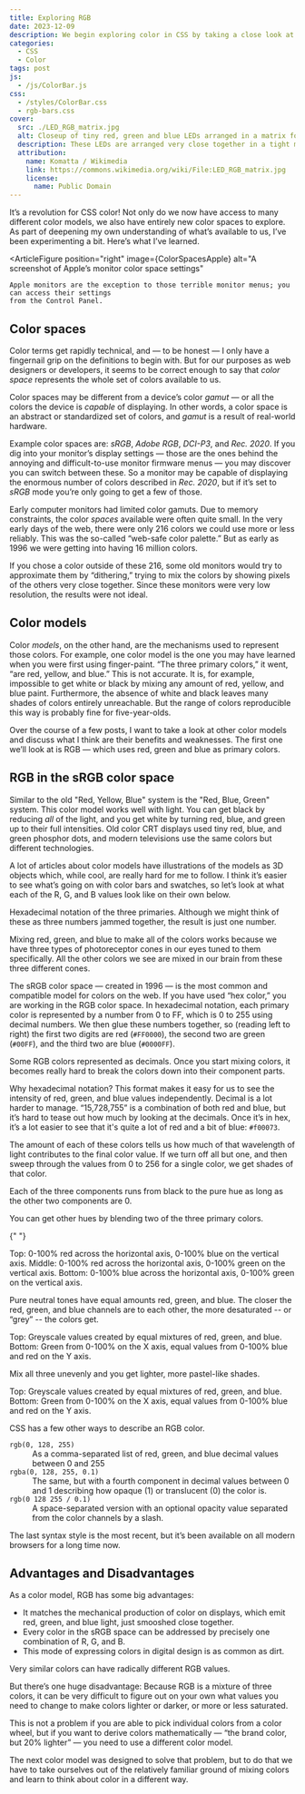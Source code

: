 ```yaml
---
title: Exploring RGB
date: 2023-12-09
description: We begin exploring color in CSS by taking a close look at RGB color.
categories:
  - CSS
  - Color
tags: post
js:
  - /js/ColorBar.js
css:
  - /styles/ColorBar.css
  - rgb-bars.css
cover:
  src: ./LED_RGB_matrix.jpg
  alt: Closeup of tiny red, green and blue LEDs arranged in a matrix for a display.
  description: These LEDs are arranged very close together in a tight matrix; when viewed from a normal distance, the colors from these lights will blend to reproduce a large portion of the visible spectrum.
  attribution:
    name: Komatta / Wikimedia
    link: https://commons.wikimedia.org/wiki/File:LED_RGB_matrix.jpg
    license:
      name: Public Domain
---
```



It’s a revolution for CSS color! Not only do we now have access to many different color models, we also have entirely new color spaces to explore. As part of deepening my own understanding of what’s available to us, I’ve been experimenting a bit. Here’s what I’ve learned.

<ArticleFigure
	position="right"
	image={ColorSpacesApple}
	alt="A screenshot of Apple’s monitor color space settings"
>
	Apple monitors are the exception to those terrible monitor menus; you can access their settings
	from the Control Panel.
</ArticleFigure>

## Color spaces

Color terms get rapidly technical, and — to be honest — I only have a fingernail grip on the definitions to begin with. But for our purposes as web designers or developers, it seems to be correct enough to say that _color space_ represents the whole set of colors available to us.

Color spaces may be different from a device’s color _gamut_ — or all the colors the device is _capable_ of displaying. In other words, a color space is an abstract or standardized set of colors, and _gamut_ is a result of real-world hardware.

Example color spaces are: _sRGB_, _Adobe RGB_, _DCI-P3_, and _Rec. 2020_. If you dig into your monitor’s display settings — those are the ones behind the annoying and difficult-to-use monitor firmware menus — you may discover you can switch between these. So a monitor may be capable of displaying the enormous number of colors described in _Rec. 2020_, but if it’s set to _sRGB_ mode you’re only going to get a few of those.

Early computer monitors had limited color gamuts. Due to memory constraints, the color _spaces_ available were often quite small. In the very early days of the web, there were only 216 colors we could use more or less reliably. This was the so-called “web-safe color palette.” But as early as 1996 we were getting into having 16 million colors.

<ArticleFigure position="right" image={WebSafeGif} alt="All 216 colors once considered “web-safe.”">
	If you chose a color outside of these 216, some old monitors would try to approximate them by
	“dithering,” trying to mix the colors by showing pixels of the others very close together. Since
	these monitors were very low resolution, the results were not ideal.
</ArticleFigure>

## Color models

Color _models_, on the other hand, are the mechanisms used to represent those colors. For example, one color model is the one you may have learned when you were first using finger-paint. “The three primary colors,” it went, “are red, yellow, and blue.” This is not accurate. It is, for example, impossible to get white or black by mixing any amount of red, yellow, and blue paint. Furthermore, the absence of white and black leaves many shades of colors entirely unreachable. But the range of colors reproducible this way is probably fine for five-year-olds.

Over the course of a few posts, I want to take a look at other color models and discuss what I think are their benefits and weaknesses. The first one we’ll look at is RGB — which uses red, green and blue as primary colors.

## RGB in the sRGB color space

Similar to the old "Red, Yellow, Blue" system is the "Red, Blue, Green" system. This color model works well with light. You can get black by reducing _all_ of the light, and you get white by turning red, blue, and green up to their full intensities. Old color CRT displays used tiny red, blue, and green phosphor dots, and modern televisions use the same colors but different technologies.

A lot of articles about color models have illustrations of the models as 3D objects which, while cool, are really hard for me to follow. I think it’s easier to see what’s going on with color bars and swatches, so let’s look at what each of the R, G, and B values look like on their own below.

<ArticleFigure position="right">
	<div class="box" slot="fig">
		<LabeledSwatch color="#ff0000" label="#ff0000 — red" />
		<LabeledSwatch color="#00ff00" label="#00ff00 — green" />
		<LabeledSwatch color="#0000ff" label="#0000ff — blue" />
	</div>
	Hexadecimal notation of the three primaries. Although we might think of these as three numbers
	jammed together, the result is just one number.
</ArticleFigure>

Mixing red, green, and blue to make all of the colors works because we have three types of photoreceptor cones in our eyes tuned to them specifically. All the other colors we see are mixed in our brain from these three different cones.

The sRGB color space — created in 1996 — is the most common and compatible model for colors on the web. If you have used “hex color,” you are working in the RGB color space. In hexadecimal notation, each primary color is represented by a number from 0 to FF, which is 0 to 255 using decimal numbers. We then glue these numbers together, so (reading left to right) the first two digits are red (`#FF0000`), the second two are green (`#00FF`), and the third two are blue (`#0000FF`).

<ArticleFigure position="right">
	<div class="box" slot="fig">
		<LabeledSwatch color="#9760f0" label="9,920,752 — grimace purple" />
		<LabeledSwatch color="#009060" label="36,960 — forest green" />
		<LabeledSwatch color="#f00073" label="15,728,755 — pink" />
	</div>
	Some RGB colors represented as decimals. Once you start mixing colors, it becomes really hard to
	break the colors down into their component parts.
</ArticleFigure>

Why hexadecimal notation? This format makes it easy for us to see the intensity of red, green, and blue values independently. Decimal is a lot harder to manage. “15,728,755” is a combination of both red and blue, but it’s hard to tease out how much by looking at the decimals. Once it’s in hex, it’s a lot easier to see that it's quite a lot of red and a bit of blue: `#f00073`.

The amount of each of these colors tells us how much of that wavelength of light contributes to the final color value. If we turn off all but one, and then sweep through the values from 0 to 256 for a single color, we get shades of that color.

<ArticleFigure>
	<div class="box" slot="fig">
		<ColorBar numSwatches="16" class="rgb red" style="" />
		<ColorBar numSwatches="16" class="rgb green" style="" />
		<ColorBar numSwatches="16" class="rgb blue" style="" />
	</div>
	Each of the three components runs from black to the pure hue as long as the other two components
	are 0.
</ArticleFigure>

You can get other hues by blending two of the three primary colors.

<ArticleFigure >
	<div class="box" slot="fig">
  <ColorBar numSwatches="16" class="rgb red" style="--b: 0"/>
  <ColorBar numSwatches="16" class="rgb red" style="--b: 64"/>
  <ColorBar numSwatches="16" class="rgb red" style="--b: 128"/>
  <ColorBar numSwatches="16" class="rgb red" style="--b: 192"/>
  <ColorBar numSwatches="16" class="rgb red" style="--b: 256; margin-bottom: 1rem;"/>

{" "}

<ColorBar numSwatches="16" class="rgb red" style="--g: 0" />
<ColorBar numSwatches="16" class="rgb red" style="--g: 64" />
<ColorBar numSwatches="16" class="rgb red" style="--g: 128" />
<ColorBar numSwatches="16" class="rgb red" style="--g: 192" />
<ColorBar numSwatches="16" class="rgb red" style="--g: 256; margin-bottom: 1rem;" />

  <ColorBar numSwatches="16" class="rgb blue" style="--g: 0"/>
  <ColorBar numSwatches="16" class="rgb blue" style="--g: 64"/>
  <ColorBar numSwatches="16" class="rgb blue" style="--g: 128"/>
  <ColorBar numSwatches="16" class="rgb blue" style="--g: 192"/>
  <ColorBar numSwatches="16" class="rgb blue" style="--g: 256"/>
	</div>
    Top: 0-100% red across the horizontal axis, 0-100% blue on the vertical axis.
    Middle: 0-100% red across the horizontal axis, 0-100% green on the vertical axis.
    Bottom: 0-100% blue across the horizontal axis, 0-100% green on the vertical axis.
</ArticleFigure>

Pure neutral tones have equal amounts red, green, and blue. The closer the red, green, and blue channels are to each other, the more desaturated -- or “grey” -- the colors get.

<ArticleFigure>
	<div class="box" slot="fig">
		<ColorBar numSwatches="32" class="rgb greyscale" style="--g: 0; margin-bottom: 1rem;" />
		<ColorBar numSwatches="16" class="rgb green" style="--b: 0; --r: 0" />
		<ColorBar numSwatches="16" class="rgb green" style="--b: 64; --r: 64" />
		<ColorBar numSwatches="16" class="rgb green" style="--b: 128; --r: 128" />
		<ColorBar numSwatches="16" class="rgb green" style="--b: 192; --r: 192" />
		<ColorBar numSwatches="16" class="rgb green" style="--b: 256; --r: 256" />
	</div>
	Top: Greyscale values created by equal mixtures of red, green, and blue. Bottom: Green from 0-100%
	on the X axis, equal values from 0-100% blue and red on the Y axis.
</ArticleFigure>

Mix all three unevenly and you get lighter, more pastel-like shades.

<ArticleFigure>
	<div class="box" slot="fig">
		<ColorBar numSwatches="16" class="rgb green" style="--b: 128; --r: 0" />
		<ColorBar numSwatches="16" class="rgb green" style="--b: 256; --r: 64" />
		<ColorBar numSwatches="16" class="rgb green" style="--b: 128; --r: 128" />
		<ColorBar numSwatches="16" class="rgb green" style="--b: 256; --r: 192" />
	</div>
	Top: Greyscale values created by equal mixtures of red, green, and blue. Bottom: Green from 0-100%
	on the X axis, equal values from 0-100% blue and red on the Y axis.
</ArticleFigure>

CSS has a few other ways to describe an RGB color.

<dl>
	<dt>
		<code>rgb(0, 128, 255)</code>
	</dt>
	<dd>As a comma-separated list of red, green, and blue decimal values between 0 and 255</dd>
	<dt>
		<code>rgba(0, 128, 255, 0.1)</code>
	</dt>
	<dd>
		The same, but with a fourth component in decimal values between 0 and 1 describing how opaque
		(1) or translucent (0) the color is.
	</dd>
	<dt>
		<code>rgb(0 128 255 / 0.1)</code>
	</dt>
	<dd>
		A space-separated version with an optional opacity value separated from the color channels by a
		slash.
	</dd>
</dl>

The last syntax style is the most recent, but it’s been available on all modern browsers for a long time now.

## Advantages and Disadvantages

As a color model, RGB has some big advantages:

- It matches the mechanical production of color on displays, which emit red, green, and blue light, just smooshed close together.
- Every color in the sRGB space can be addressed by precisely one combination of R, G, and B.
- This mode of expressing colors in digital design is as common as dirt.

<ArticleFigure position="right">
	<div class="box" slot="fig">
		<LabeledSwatch color="#ff0000" label="#ff0000" />
		<LabeledSwatch color="#f44e4e" label="#f44e4e" />
		<LabeledSwatch color="#a73106" label="#a73106" />
	</div>
	Very similar colors can have radically different RGB values.
</ArticleFigure>

But there’s one huge disadvantage: Because RGB is a mixture of three colors, it can be very difficult to figure out on your own what values you need to change to make colors lighter or darker, or more or less saturated.

This is not a problem if you are able to pick individual colors from a color wheel, but if you want to derive colors mathematically — “the brand color, but 20% lighter” — you need to use a different color model.

The next color model was designed to solve that problem, but to do that we have to take ourselves out of the relatively familiar ground of mixing colors and learn to think about color in a different way.
